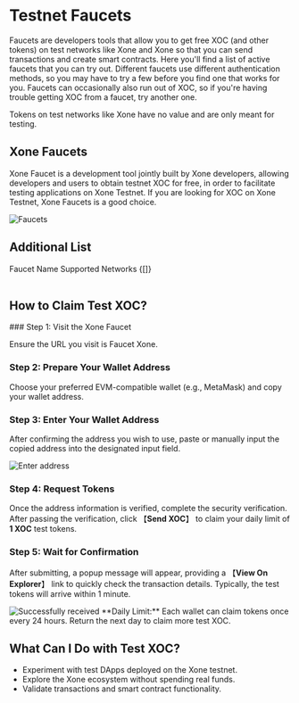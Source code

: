 
# Testnet Faucets

Faucets are developers tools that allow you to get free XOC (and other tokens) on test networks like Xone and Xone so that you can send transactions and create smart contracts. Here you'll find a list of active faucets that you can try out. Different faucets use different authentication methods, so you may have to try a few before you find one that works for you. Faucets can occasionally also run out of XOC, so if you're having trouble getting XOC from a faucet, try another one.

<Callout type="warning" emoji="⚠️">
  Tokens on test networks like Xone have no value and are only meant for testing.
</Callout>

## Xone Faucets

<Link className='text-primaryHue' isExternal showAnchorIcon href="https://faucet.xone.org/">Xone Faucet</Link> is a development tool jointly built by Xone developers, allowing developers and users to obtain testnet XOC for free, in order to facilitate testing applications on Xone Testnet. If you are looking for XOC on Xone Testnet, Xone Faucets is a good choice.

![Faucets](public/images/Faucet.png)

## Additional List

  <Table className="mt-2" removeWrapper aria-label="Example empty table">
    <TableHeader>
      <TableColumn>Faucet Name</TableColumn>
      <TableColumn>Supported Networks</TableColumn>
    </TableHeader>
    <TableBody emptyContent={"Under Construction"}>{[]}</TableBody>
  </Table>


## How to Claim Test XOC?

<Steps>
### Step 1: Visit the Xone Faucet

Ensure the URL you visit is <Link className='text-primaryHue' isExternal showAnchorIcon href="https://faucet.xone.org/">Faucet Xone</Link>.

### Step 2: Prepare Your Wallet Address

Choose your preferred EVM-compatible wallet (e.g., MetaMask) and copy your wallet address.

### Step 3: Enter Your Wallet Address

After confirming the address you wish to use, paste or manually input the copied address into the designated input field.

<Image src="/images/Enter address.png" alt="Enter address" width={1200} height={800} layout="responsive" />

### Step 4: Request Tokens

Once the address information is verified, complete the <Link className='text-primaryHue' isExternal showAnchorIcon href="https://developers.google.com/recaptcha">security verification</Link>. After passing the verification, click 【**Send XOC**】 to claim your daily limit of **1 XOC** test tokens.

### Step 5: Wait for Confirmation

After submitting, a popup message will appear, providing a 【**View On Explorer**】 link to quickly check the transaction details. Typically, the test tokens will arrive within 1 minute.

<Image src="/images/Successfully received.png" alt="Successfully received" width={1200} height={800} layout="responsive" />

<Callout type="warning" emoji="⚠️">
  **Daily Limit:** Each wallet can claim tokens once every 24 hours. Return the next day to claim more test XOC.
</Callout>

</Steps>

## What Can I Do with Test XOC?

- Experiment with test DApps deployed on the Xone testnet.  
- Explore the Xone ecosystem without spending real funds.  
- Validate transactions and smart contract functionality.  